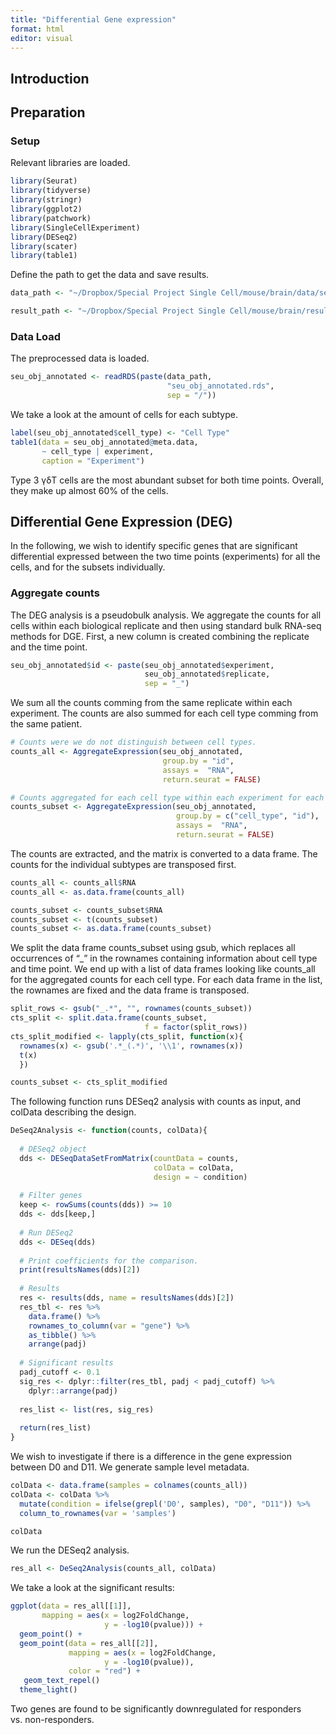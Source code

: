 ```yaml
---
title: "Differential Gene expression"
format: html
editor: visual
---
```


## Introduction

## Preparation

### Setup

Relevant libraries are loaded.

```r
library(Seurat)
library(tidyverse)
library(stringr)
library(ggplot2)
library(patchwork)
library(SingleCellExperiment)
library(DESeq2)
library(scater)
library(table1)
```

Define the path to get the data and save results.

```r
data_path <- "~/Dropbox/Special Project Single Cell/mouse/brain/data/seurat_data"

result_path <- "~/Dropbox/Special Project Single Cell/mouse/brain/results/dge"
```

### Data Load

The preprocessed data is loaded.

```r
seu_obj_annotated <- readRDS(paste(data_path,
                                   "seu_obj_annotated.rds",
                                   sep = "/"))
```

We take a look at the amount of cells for each subtype.

```r
label(seu_obj_annotated$cell_type) <- "Cell Type"
table1(data = seu_obj_annotated@meta.data,
       ~ cell_type | experiment,
       caption = "Experiment")
```

Type 3 γδT cells are the most abundant subset for both time points. Overall, they make up almost 60% of the cells. 

## Differential Gene Expression (DEG)

In the following, we wish to identify specific genes that are significant differential expressed between the two time points (experiments) for all the cells, and for the subsets individually. 

### Aggregate counts

The DEG analysis is a pseudobulk analysis. We aggregate the counts for all cells within each biological replicate and then using standard bulk RNA-seq methods for DGE. First, a new column is created combining the replicate and the time point.

```r
seu_obj_annotated$id <- paste(seu_obj_annotated$experiment,
                              seu_obj_annotated$replicate,
                              sep = "_")
```

We sum all the counts comming from the same replicate within each experiment. The counts are also summed for each cell type comming from the same patient.

```r
# Counts were we do not distinguish between cell types.
counts_all <- AggregateExpression(seu_obj_annotated,
                                  group.by = "id",
                                  assays =  "RNA",
                                  return.seurat = FALSE)

# Counts aggregated for each cell type within each experiment for each replicate.
counts_subset <- AggregateExpression(seu_obj_annotated,
                                     group.by = c("cell_type", "id"),
                                     assays =  "RNA",
                                     return.seurat = FALSE)
```

The counts are extracted, and the matrix is converted to a data frame. The counts for the individual subtypes are transposed first.

```r
counts_all <- counts_all$RNA
counts_all <- as.data.frame(counts_all)

counts_subset <- counts_subset$RNA
counts_subset <- t(counts_subset)
counts_subset <- as.data.frame(counts_subset)
```

We split the data frame counts_subset using gsub, which replaces all occurrences of "\_" in the rownames containing information about cell type and time point. We end up with a list of data frames looking like counts_all for the aggregated counts for each cell type. For each data frame in the list, the rownames are fixed and the data frame is transposed.

```r
split_rows <- gsub("_.*", "", rownames(counts_subset))
cts_split <- split.data.frame(counts_subset,
                              f = factor(split_rows))
cts_split_modified <- lapply(cts_split, function(x){
  rownames(x) <- gsub('.*_(.*)', '\\1', rownames(x))
  t(x)
  })

counts_subset <- cts_split_modified
```

The following function runs DESeq2 analysis with counts as input, and colData describing the design.

```r
DeSeq2Analysis <- function(counts, colData){
  
  # DESeq2 object
  dds <- DESeqDataSetFromMatrix(countData = counts,
                                colData = colData,
                                design = ~ condition)
  
  # Filter genes
  keep <- rowSums(counts(dds)) >= 10
  dds <- dds[keep,]
  
  # Run DESeq2
  dds <- DESeq(dds)
  
  # Print coefficients for the comparison.
  print(resultsNames(dds)[2])
  
  # Results
  res <- results(dds, name = resultsNames(dds)[2])
  res_tbl <- res %>%
    data.frame() %>%
    rownames_to_column(var = "gene") %>%
    as_tibble() %>%
    arrange(padj)
  
  # Significant results
  padj_cutoff <- 0.1
  sig_res <- dplyr::filter(res_tbl, padj < padj_cutoff) %>%
    dplyr::arrange(padj)
  
  res_list <- list(res, sig_res)
  
  return(res_list)
}
```

We wish to investigate if there is a difference in the gene expression between D0 and D11. We generate sample level metadata.

```r
colData <- data.frame(samples = colnames(counts_all))
colData <- colData %>%
  mutate(condition = ifelse(grepl('D0', samples), "D0", "D11")) %>%
  column_to_rownames(var = 'samples')

colData
```

We run the DESeq2 analysis.

```r
res_all <- DeSeq2Analysis(counts_all, colData)
```

We take a look at the significant results:

```r
ggplot(data = res_all[[1]],
       mapping = aes(x = log2FoldChange,
                     y = -log10(pvalue))) + 
  geom_point() + 
  geom_point(data = res_all[[2]],
             mapping = aes(x = log2FoldChange,
                     y = -log10(pvalue)),
             color = "red") + 
   geom_text_repel()
  theme_light()
```

Two genes are found to be significantly downregulated for responders vs. non-responders.



